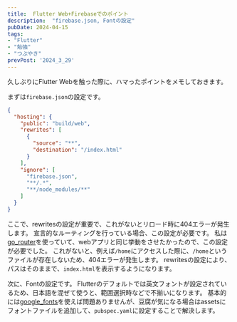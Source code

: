 ```yaml
---
title:  Flutter Web+Firebaseでのポイント
description:  "firebase.json, Fontの設定"
pubDate: 2024-04-15
tags: 
- "Flutter" 
- "勉強"
- "つぶやき"
prevPost: '2024_3_29'
---
```


久しぶりにFlutter Webを触った際に、ハマったポイントをメモしておきます。

まずは`firebase.json`の設定です。
```JSON
{
  "hosting": {
    "public": "build/web",
    "rewrites": [
      {
        "source": "**",
        "destination": "/index.html"
      }
    ],
    "ignore": [
      "firebase.json",
      "**/.*",
      "**/node_modules/**"
    ]
  }
}
```
ここで、rewritesの設定が重要で、これがないとリロード時に404エラーが発生します。
宣言的なルーティングを行っている場合、この設定が必要です。
私は[go_router](https://pub.dev/packages/go_router)を使っていて、webアプリと同じ挙動をさせたかったので、この設定が必要でした。
これがないと、例えば`/home`にアクセスした際に、`/home`というファイルが存在しないため、404エラーが発生します。
rewritesの設定により、パスはそのままで、`index.html`を表示するようになります。

次に、Fontの設定です。
Flutterのデフォルトでは英文フォントが設定されているため、日本語を混ぜて使うと、範囲選択時などで不揃いになります。
基本的には[google_fonts](https://pub.dev/packages/google_fonts)を使えば問題ありませんが、豆腐が気になる場合はassetsにフォントファイルを追加して、`pubspec.yaml`に設定することで解決します。
